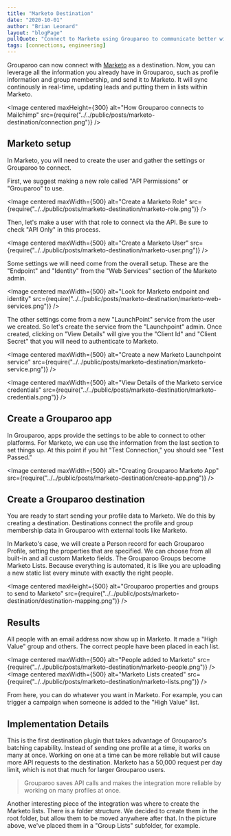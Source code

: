 ```yaml
---
title: "Marketo Destination"
date: "2020-10-01"
author: "Brian Leonard"
layout: "blogPage"
pullQuote: "Connect to Marketo using Grouparoo to communicate better with your customers."
tags: [connections, engineering]
---
```



Grouparoo can now connect with [Marketo](https://www.marketo.com) as a destination. Now, you can leverage all the information you already have in Grouparoo, such as profile information and group membership, and send it to Marketo. It will sync continously in real-time, updating leads and putting them in lists within Marketo.

<Image
  centered
  maxHeight={300}
  alt="How Grouparoo connects to Mailchimp"
  src={require("../../public/posts/marketo-destination/connection.png")}
/>

## Marketo setup

In Marketo, you will need to create the user and gather the settings or Grouparoo to connect.

First, we suggest making a new role called "API Permissions" or "Grouparoo" to use.

<Image
  centered
  maxWidth={500}
  alt="Create a Marketo Role"
  src={require("../../public/posts/marketo-destination/marketo-role.png")}
/>

Then, let's make a user with that role to connect via the API. Be sure to check "API Only" in this process.

<Image
  centered
  maxWidth={500}
  alt="Create a Marketo User"
  src={require("../../public/posts/marketo-destination/marketo-user.png")}
/>

Some settings we will need come from the overall setup. These are the "Endpoint" and "Identity" from the "Web Services" section of the Marketo admin.

<Image
  centered
  maxWidth={500}
  alt="Look for Marketo endpoint and identity"
  src={require("../../public/posts/marketo-destination/marketo-web-services.png")}
/>

The other settings come from a new "LaunchPoint" service from the user we created. So let's create the service from the "Launchpoint" admin. Once created, clicking on "View Details" will give you the "Client Id" and "Client Secret" that you will need to authenticate to Marketo.

<Image
  centered
  maxWidth={500}
  alt="Create a new Marketo Launchpoint service"
  src={require("../../public/posts/marketo-destination/marketo-service.png")}
/>

<Image
  centered
  maxWidth={500}
  alt="View Details of the Marketo service credentials"
  src={require("../../public/posts/marketo-destination/marketo-credentials.png")}
/>

## Create a Grouparoo app

In Grouparoo, apps provide the settings to be able to connect to other platforms. For Marketo, we can use the information from the last section to set things up. At this point if you hit "Test Connection," you should see "Test Passed."

<Image
  centered
  maxWidth={500}
  alt="Creating Grouparoo Marketo App"
  src={require("../../public/posts/marketo-destination/create-app.png")}
/>

## Create a Grouparoo destination

You are ready to start sending your profile data to Marketo. We do this by creating a destination. Destinations connect the profile and group membership data in Grouparoo with external tools like Marketo.

In Marketo's case, we will create a Person record for each Grouparoo Profile, setting the properties that are specified. We can choose from all built-in and all custom Marketo fields. The Grouparoo Groups become Marketo Lists. Because everything is automated, it is like you are uploading a new static list every minute with exactly the right people.

<Image
  centered
  maxHeight={500}
  alt="Grouparoo properties and groups to send to Marketo"
  src={require("../../public/posts/marketo-destination/destination-mapping.png")}
/>

## Results

All people with an email address now show up in Marketo. It made a "High Value" group and others. The correct people have been placed in each list.

<Image
  centered
  maxWidth={500}
  alt="People added to Marketo"
  src={require("../../public/posts/marketo-destination/marketo-people.png")}
/>
<Image
  centered
  maxWidth={500}
  alt="Marketo Lists created"
  src={require("../../public/posts/marketo-destination/marketo-lists.png")}
/>

From here, you can do whatever you want in Marketo. For example, you can trigger a campaign when someone is added to the "High Value" list.

## Implementation Details

This is the first destination plugin that takes advantage of Grouparoo's batching capability. Instead of sending one profile at a time, it works on many at once. Working on one at a time can be more reliable but will cause more API requests to the destination. Marketo has a 50,000 request per day limit, which is not that much for larger Grouparoo users.

> Grouparoo saves API calls and makes the integration more reliable by working on many profiles at once.

Another interesting piece of the integration was where to create the Marketo lists. There is a folder structure. We decided to create them in the root folder, but allow them to be moved anywhere after that. In the picture above, we've placed them in a "Group Lists" subfolder, for example.
